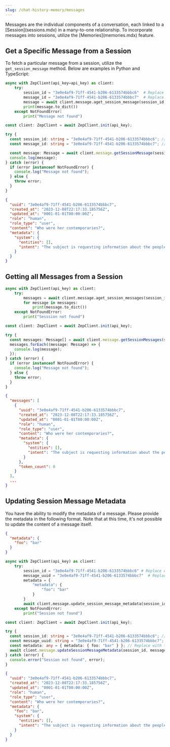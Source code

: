 ```yaml
---
slug: /chat-history-memory/messages
---
```


<Card title="Messages" icon="message">
  Messages are the individual components of a conversation, each linked to a [Session](sessions.mdx) in a many-to-one
  relationship. To incorporate messages into sessions, utilize the [Memories](memories.mdx) feature.
</Card>

## Get a Specific Message from a Session

To fetch a particular message from a session, utilize the `get_session_message` method. Below are examples in Python and TypeScript:

<Tabs group="messages">

<Tab title="Python" group-key="python">

```python
async with ZepClient(api_key=api_key) as client:
    try:
        session_id = "3e0e4af9-71ff-4541-b206-6133574bbbc6"  # Replace with the actual session_id
        message_id = "3e0e4af9-71ff-4541-b206-6133574bbbc7"  # Replace with the actual message_id
        message = await client.message.aget_session_message(session_id, message_id)
        print(message.to_dict())
    except NotFoundError:
        print("Message not found")
```

</Tab>
<Tab title="Typescript" group-key="ts">

```typescript
const client: ZepClient = await ZepClient.init(api_key);

try {
  const session_id: string = "3e0e4af9-71ff-4541-b206-6133574bbbc6"; // Replace with the actual session_id
  const message_id: string = "3e0e4af9-71ff-4541-b206-6133574bbbc7"; // Replace with the actual message_id

  const message: Message = await client.message.getSessionMessage(session_id, message_id);
  console.log(message);
} catch (error) {
  if (error instanceof NotFoundError) {
    console.log("Message not found");
  } else {
    throw error;
  }
}
```

</Tab>
</Tabs>

```json
{
  "uuid": "3e0e4af9-71ff-4541-b206-6133574bbbc7",
  "created_at": "2023-12-08T22:17:33.185756Z",
  "updated_at": "0001-01-01T00:00:00Z",
  "role": "human",
  "role_type": "user",
  "content": "Who were her contemporaries?",
  "metadata": {
    "system": {
      "entities": [],
      "intent": "The subject is requesting information about the people who were living at the same time as the woman in question."
    }
  }
}
```

## Getting all Messages from a Session

<Tabs group="messages">

<Tab title="Python" group-key="python">

```python
async with ZepClient(api_key) as client:
    try:
        messages = await client.message.aget_session_messages(session_id)
        for message in messages:
            print(message.to_dict())
    except NotFoundError:
        print("Sesssion not found")
```

</Tab>
<Tab title="Typescript" group-key="ts">

```typescript
const client: ZepClient = await ZepClient.init(api_key);

try {
  const messages: Message[] = await client.message.getSessionMessages(session_id);
  messages.forEach((message: Message) => {
    console.log(message);
  });
} catch (error) {
  if (error instanceof NotFoundError) {
    console.log("Message not found");
  } else {
    throw error;
  }
}
```

</Tab>
</Tabs>

```json
{
  "messages": [
    {
      "uuid": "3e0e4af9-71ff-4541-b206-6133574bbbc7",
      "created_at": "2023-12-08T22:17:33.185756Z",
      "updated_at": "0001-01-01T00:00:00Z",
      "role": "human",
      "role_type": "user",
      "content": "Who were her contemporaries?",
      "metadata": {
        "system": {
          "entities": [],
          "intent": "The subject is requesting information about the people who were living at the same time as the woman in question."
        }
      },
      "token_count": 0
    }
  ],
  ...
}
```

## Updating Session Message Metadata

You have the ability to modify the metadata of a message. Please provide the metadata in the following format. Note that at this time, it's not possible to update the content of a message itself.

```json
{
  "metadata": {
    "foo": "bar"
  }
}
```

<Tabs group="messages">

<Tab title="Python" group-key="python">

```python
async with ZepClient(api_key) as client:
    try:
        session_id = "3e0e4af9-71ff-4541-b206-6133574bbbc6" # Replace with the actual session_id
        message_uuid = "3e0e4af9-71ff-4541-b206-6133574bbbc7"  # Replace with the actual message_id
        metadata = {
            "metadata": {
                "foo": "bar"
            }
        }
        await client.message.update_session_message_metadata(session_id, message_id, metadata)
    except NotFoundError:
        print("Session not found")
```

</Tab>
<Tab title="Typescript" group-key="ts">

```typescript
const client: ZepClient = await ZepClient.init(api_key);

try {
  const session_id: string = "3e0e4af9-71ff-4541-b206-6133574bbbc6"; // Replace with the actual session_id
  const message_uuid: string = "3e0e4af9-71ff-4541-b206-6133574bbbc7"; // Replace with the actual message_id
  const metadata: any = { metadata: { foo: "bar" } }; // Replace with the desired metadata
  await client.message.updateSessionMessageMetadata(session_id, message_uuid, metadata);
} catch (error) {
  console.error("Session not found", error);
}
```

</Tab>
</Tabs>

```json
{
  "uuid": "3e0e4af9-71ff-4541-b206-6133574bbbc7",
  "created_at": "2023-12-08T22:17:33.185756Z",
  "updated_at": "0001-01-01T00:00:00Z",
  "role": "human",
  "role_type": "user",
  "content": "Who were her contemporaries?",
  "metadata": {
    "foo": "bar",
    "system": {
      "entities": [],
      "intent": "The subject is requesting information about the people who were living at the same time as the woman in question."
    }
  }
}
```
